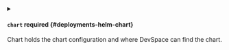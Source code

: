 

<PartialReleaseName />



<details className="config-field" data-expandable="true">
<summary>

#### `chart` <span className="config-field-required" data-required="false">required</span> <span className="config-field-type"></span> <span className="config-field-default"></span> <span className="config-field-enum"></span> {#deployments-helm-chart}

Chart holds the chart configuration and where DevSpace can find the chart.

</summary>

<PartialChartreference />


</details>


<PartialValues />


<PartialValuesFiles />


<PartialDisplayOutput />


<PartialUpgradeArgs />


<PartialTemplateArgs />
